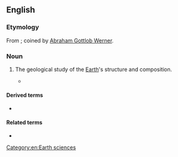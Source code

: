 ==English==

===Etymology===
From {{etyl|de|en}} {{m|de|Geognosie}}; coined by [[w:Abraham Gottlob Werner|Abraham Gottlob Werner]].

===Noun===
{{en-noun|-}}

# {{lb|en|obsolete|or|historical}} The geological study of the [[Earth]]'s structure and composition.
#* {{quote-book|year=1847|author=Edward Hitchcock|passage=Some writers divide Geology into two branches; 1. '''Geognosy''', or Positive Geology, which embraces only the known facts of the science. 2. Geogony, or Speculative Geology, which attempts to point out the causes of those facts, and the inferences that result from them.|title=Elementary Geology}}

====Derived terms====
* {{l|en|geognost}}

====Related terms====
* {{l|en|geognosis}}

[[Category:en:Earth sciences]]
